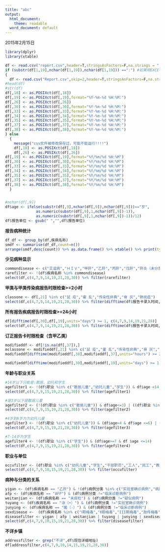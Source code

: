 ```yaml
---
title: "abc"
output:
  html_document:
    theme: readable
  word_document: default
---
```


2015年2月15日

```r
library(dplyr)
library(xtable)
```


```r

df <- read.csv("report.csv",header=T,stringsAsFactors=F,na.strings = ".")
if (substr(df[1,19],nchar(df[1,19]),nchar(df[1,19])) ==":") #如果用EXCEl修改并保存，时间格式会变化
{  
  df <- read.csv("Report.csv",skip=2,header=T,stringsAsFactors=F,na.strings = ".")
#head(df)
#str(df)
df[,18] <- as.POSIXct(df[,18])
df[,19] <- as.POSIXct(df[,19],format="%Y-%m-%d %H:%M:")
df[,26] <- as.POSIXct(df[,26])
df[,30] <- as.POSIXct(df[,30],format="%Y-%m-%d %H:%M:")
df[,33] <- as.POSIXct(df[,33],format="%Y-%m-%d %H:%M:")
df[,34] <- as.POSIXct(df[,34],format="%Y-%m-%d %H:%M:")
df[,35] <- as.POSIXct(df[,35],format="%Y-%m-%d %H:%M:")
df[,37] <- as.POSIXct(df[,37],format="%Y-%m-%d %H:%M:")
df[,38] <- as.POSIXct(df[,38],format="%Y-%m-%d %H:%M:")
} else 
  {
    message("csv文件被修改保存过，可能不能运行!!!!")
    df[,18] <- as.POSIXct(df[,18])
    df[,26] <- as.POSIXct(df[,26])
df[,19] <- as.POSIXct(df[,19],format="%Y/%m/%d %H:%M")
df[,30] <- as.POSIXct(df[,30],format="%Y/%m/%d %H:%M")
df[,33] <- as.POSIXct(df[,33],format="%Y/%m/%d %H:%M")
df[,34] <- as.POSIXct(df[,34],format="%Y/%m/%d %H:%M")
df[,35] <- as.POSIXct(df[,35],format="%Y/%m/%d %H:%M")
df[,37] <- as.POSIXct(df[,37],format="%Y/%m/%d %H:%M")
df[,38] <- as.POSIXct(df[,38],format="%Y/%m/%d %H:%M")
  }


#nchar(df[,9])
df$age <- ifelse(substr(df[,9],nchar(df[,9]),nchar(df[,9]))=="岁",
              as.numeric(substr(df[,9],1,nchar(df[,9])-1)),
              as.numeric(substr(df[,9],1,nchar(df[,9])-1))/12)
df$报告单位 <- gsub(" ","",df$报告单位)

```
**报告病种统计**
```r
df_df <- group_by(df,疾病名称)
smdf <- summarise(df_df,count=n())
arrange(smdf,desc(count)) %>% as.data.frame() %>% xtable() %>% print(type="html")
```


**少见病种显示**
```r
commondisease <- c("艾滋病","ＨＩＶ","甲肝","乙肝","丙肝","戊肝","肝炎（未分型）","细菌性痢疾","伤 寒","副伤寒","猩 红 热","淋    病","Ⅰ期梅毒","Ⅱ期梅毒","III期梅毒","胎传梅毒","隐性梅毒","流行性感冒","流行性腮腺炎","风疹","急性出血性结膜炎","尖锐湿疣","生殖器疱疹","结核性胸膜炎","水痘","生殖道沙眼衣原体感染","其它疾病:","手足口病","其它感染性腹泻病","涂（+）","菌（-）","未痰检","麻 疹")
rarefilter <- !(df$疾病名称 %in% commondisease)
select(df,c(4,7,9,14,19,21,28,30)) %>% filter(rarefilter) 
```


**甲类与甲类传染病报告时限检查>=2小时**
```r
classone <- df[,21] %in% c("鼠 疫","霍 乱","传染性非典","脊 灰","肺炭疽")
select(df,c(4,7,9,14,19,21,28,30)) %>% filter(difftime(df$报告卡录入时间,df$诊断时间,units="hours") >= 2 & classone)

```


**所有报告疾病报告时限检查>=24小时**
```r
df[difftime(df[,30],df[,19],units="days") >= 1, c(4,7,9,14,19,21,28)]
select(df,c(4,7,9,14,19,21,28,30)) %>% filter(difftime(df$报告卡录入时间,df$诊断时间,units="hours") >= 2 & classone)
```


**订正报告卡时限检查（含甲乙类）**
```r
modifieddf <- df[!is.na(df[,37]),]
mclassone <- modifieddf[,21] %in% c("鼠 疫","霍 乱","传染性非典","脊 灰","肺炭疽")
modifieddf[difftime(modifieddf[,38],modifieddf[,37],units="hours") >= 2 & mclassone, c(4,7,9,14,19,21,28)]

modifieddf[difftime(modifieddf[,30],modifieddf[,19],units="days") >= 1, c(4,7,9,14,19,21,28)]
```


**年龄与职业关系**
```r
#14岁以下只能是:散居、幼托和学生
agefilter1 <- !(df$职业 %in% c("散居儿童","幼托儿童","学生")) & df$age <14
select(df,c(4,7,9,15,19,21,28,30)) %>% filter(agefilter1)
```


```r
#是3岁以下是散居儿童
agefilter2 <- (!(df$职业 %in% c("散居儿童")) & df$age<=3) | ((df$职业 %in% c("散居儿童")) & df$age>=5) 
select(df,c(4,7,9,15,19,21,28,30)) %>% filter(agefilter2)
```


```r
#4岁到6岁为为幼托儿童
agefilter3 <- !(df$职业 %in% c("幼托儿童")) & (df$age>4 & df$age <=6) | ((df$职业 %in% c("幼托儿童")) & df$age>=7)
select(df,c(4,7,9,15,19,21,28,30)) %>% filter(agefilter3)
```


```r
#7-14岁为学生
agefilter4 <- !(df$职业 %in% c("学生")) & (df$age>=7 & df $age <=14)
select(df,c(4,7,9,15,19,21,28,30)) %>% filter(agefilter4)
```


**职业与单位**
```r
occufilter <- (df$职业 %in% c("幼托儿童","学生","干部职员","工人","民工","教师","医务人员")) & (nchar(df$患者工作单位)<=2 | (df$患者工作单位=="不详") |(df$患者工作单位=="无"))
select(df,c(4,7,9,10,15,19,21,28,30)) %>% filter(occufilter)
```


**病种与分类的关系**
```r
yigan <- (df$疾病名称 == "乙肝") & !(df$病例分类 %in% c("实验室确诊病例","病原携带者"))
afp <- (df$疾病名称 == "AFP") & (df$病例分类 !="临床诊断病例")
weitanjian <- (df$疾病名称 == "未痰检") & (df$病例分类 !="疑似病例")
tuyang <- (df$疾病名称 == "涂（+）") & (df$病例分类 !="实验室确诊病例")
junying <- (df$疾病名称 == "菌（-）") & (df$病例分类 !="临床诊断病例")
sexdisease <-  (df$疾病名称 %in% c("Ⅰ期梅毒","Ⅱ期梅毒","III期梅毒","胎传梅毒","隐性梅毒","淋    病")) & (df$病例分类 !="实验室确诊病例")
diseasefilter <- yigan | afp | weitanjian | tuyang | junying | sexdisease 
select(df,c(4,7,9,10,15,19,21,28,30)) %>% filter(diseasefilter)
```

**不详乡镇**
```r
addressfilter <- grep("不详",df$现住详细地址)
df[addressfilter,c(4,7,9,10,14,15,19,21,28,30)]

```